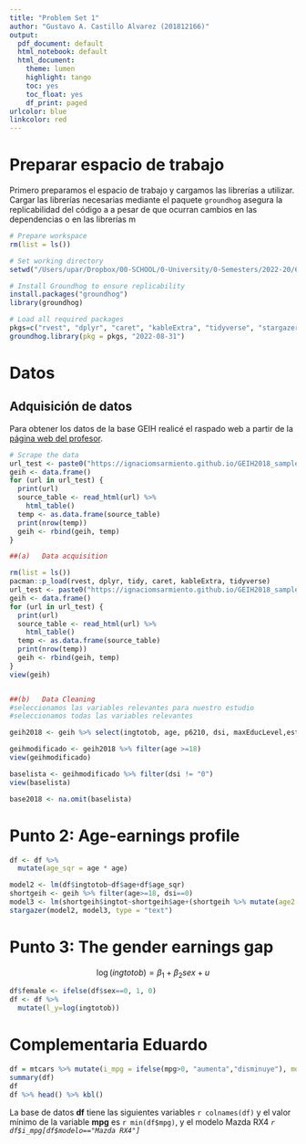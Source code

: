 ```yaml
---
title: "Problem Set 1"
author: "Gustavo A. Castillo Alvarez (201812166)"
output:
  pdf_document: default
  html_notebook: default
  html_document:
    theme: lumen
    highlight: tango
    toc: yes
    toc_float: yes
    df_print: paged
urlcolor: blue
linkcolor: red
---
```


# Preparar espacio de trabajo

Primero preparamos el espacio de trabajo y cargamos las librerías a utilizar. Cargar las librerías necesarias mediante el paquete `groundhog` asegura la replicabilidad del código a a pesar de que ocurran cambios en las dependencias o en las librerías m
```r
# Prepare workspace
rm(list = ls())

# Set working directory
setwd("/Users/upar/Dropbox/00-SCHOOL/0-University/0-Semesters/2022-20/6-Big_Data_and_ML_for_Applied_Economics/2-Evaluaciones/Problem_Sets/Problem_Set-1/BDML-ps1/results") #GUSTAVO

# Install Groundhog to ensure replicability 
install.packages("groundhog")
library(groundhog)

# Load all required packages
pkgs=c("rvest", "dplyr", "caret", "kableExtra", "tidyverse", "stargazer")
groundhog.library(pkg = pkgs, "2022-08-31")


```



# Datos

## Adquisición de datos

Para obtener los datos de la base GEIH realicé el raspado web a partir de la [página web del profesor](https://ignaciomsarmiento.github.io/GEIH2018 sample/).

```r
# Scrape the data
url_test <- paste0("https://ignaciomsarmiento.github.io/GEIH2018_sample/pages/geih_page_", 1:10, ".html")
geih <- data.frame()
for (url in url_test) {
  print(url)
  source_table <- read_html(url) %>%
    html_table()
  temp <- as.data.frame(source_table)
  print(nrow(temp))
  geih <- rbind(geih, temp)
}
```

```r
##(a)	Data acquisition

rm(list = ls())
pacman::p_load(rvest, dplyr, tidy, caret, kableExtra, tidyverse)
url_test <- paste0("https://ignaciomsarmiento.github.io/GEIH2018_sample/pages/geih_page_", 1:10, ".html")
geih <- data.frame()
for (url in url_test) {
  print(url)
  source_table <- read_html(url) %>%
    html_table()
  temp <- as.data.frame(source_table)
  print(nrow(temp))
  geih <- rbind(geih, temp)
}
view(geih)


##(b)	Data Cleaning 
#seleccionamos las variables relevantes para nuestro estudio
#seleccionamos todas las variables relevantes

geih2018 <- geih %>% select(ingtotob, age, p6210, dsi, maxEducLevel,estrato1)

geihmodificado <- geih2018 %>% filter(age >=18)
view(geihmodificado)

baselista <- geihmodificado %>% filter(dsi != "0")
view(baselista)

base2018 <- na.omit(baselista)
```


# Punto 2: Age-earnings profile

```r
df <- df %>% 
  mutate(age_sqr = age * age)

model2 <- lm(df$ingtotob~df$age+df$age_sqr)
shortgeih <- geih %>% filter(age>=18, dsi==0)
model3 <- lm(shortgeih$ingtot~shortgeih$age+(shortgeih %>% mutate(age2 = age*age))$age2)
stargazer(model2, model3, type = "text")

```

# Punto 3: The gender earnings gap


$$
\log(ingtotob)=\beta_1+\beta_2 sex+u
$$

```r
df$female <- ifelse(df$sex==0, 1, 0)
df <- df %>%
  mutate(l_y=log(ingtotob))

```



# Complementaria Eduardo
```r

df = mtcars %>% mutate(i_mpg = ifelse(mpg>0, "aumenta","disminuye"), modelo=rownames(.))
summary(df)
df
df %>% head() %>% kbl()
```

La base de datos **df** tiene las siguientes variables `r colnames(df)` y el valor mínimo de la variable **mpg** es `r min(df$mpg)`, y el modelo Mazda RX4 _`r df$i_mpg[df$modelo=="Mazda RX4"]`_

